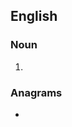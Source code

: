 {{also|électrodes}}
==English==

===Noun===
{{head|en|noun plural form}}

# {{plural of|electrode|lang=en}}

===Anagrams===
* {{anagrams|en|corseleted|deselector}}
